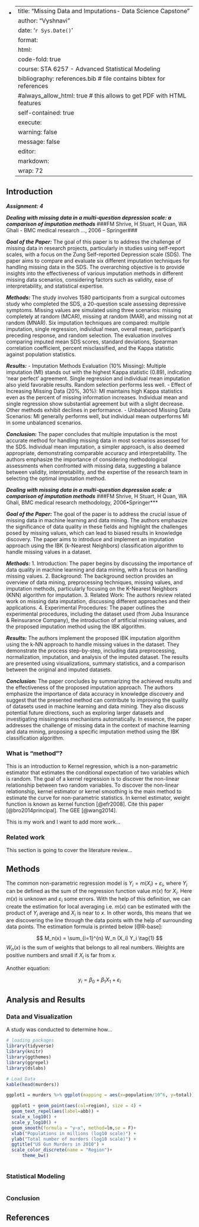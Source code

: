 -   <div>

    ---
    title: "Missing Data and Imputations- Data Science Capstone"
    author: "Vyshnavi"
    date: '`r Sys.Date()`'
    format:
      html:
        code-fold: true
    course: STA 6257 - Advanced Statistical Modeling
    bibliography: references.bib # file contains bibtex for references
    #always_allow_html: true # this allows to get PDF with HTML features
    self-contained: true
    execute: 
      warning: false
      message: false
    editor: 
      markdown: 
        wrap: 72
    ---

    </div>

## Introduction

***Assignment: 4 ***

***Dealing with missing data in a multi-question depression scale: a comparison of imputation methods***
###FM Shrive, H Stuart, H Quan, WA Ghali - BMC medical research …, 2006 – Springer###

***Goal of the Paper:***
The goal of this paper is to address the challenge of missing data in research projects, particularly in studies using self-report scales, with a focus on the Zung Self-reported Depression scale (SDS). The paper aims to compare and evaluate six different imputation techniques for handling missing data in the SDS. The overarching objective is to provide insights into the effectiveness of various imputation methods in different missing data scenarios, considering factors such as validity, ease of interpretability, and statistical expertise.

***Methods:***
The study involves 1580 participants from a surgical outcomes study who completed the SDS, a 20-question scale assessing depressive symptoms. Missing values are simulated using three scenarios: missing completely at random (MCAR), missing at random (MAR), and missing not at random (MNAR). Six imputation techniques are compared: multiple imputation, single regression, individual mean, overall mean, participant's preceding response, and random selection. The evaluation involves comparing imputed mean SDS scores, standard deviations, Spearman correlation coefficient, percent misclassified, and the Kappa statistic against population statistics.

***Results:***
- Imputation Methods Evaluation (10% Missing): Multiple imputation (MI) stands out with the highest Kappa statistic (0.89), indicating 'near perfect' agreement. Single regression and individual mean imputation also yield favorable results. Random selection performs less well.
- Effect of Increasing Missing Data (20%, 30%): MI maintains high Kappa statistics even as the percent of missing information increases. Individual mean and single regression show substantial agreement but with a slight decrease. Other methods exhibit declines in performance.
- Unbalanced Missing Data Scenarios: MI generally performs well, but individual mean outperforms MI in some unbalanced scenarios.

***Conclusion:***
The paper concludes that multiple imputation is the most accurate method for handling missing data in most scenarios assessed for the SDS. Individual mean imputation, a simpler approach, is also deemed appropriate, demonstrating comparable accuracy and interpretability. The authors emphasize the importance of considering methodological assessments when confronted with missing data, suggesting a balance between validity, interpretability, and the expertise of the research team in selecting the optimal imputation method.


***Dealing with missing data in a multi-question depression scale: a comparison of imputation methods***
###FM Shrive, H Stuart, H Quan, WA Ghali, BMC medical research methodology, 2006•Springer***


***Goal of the Paper:***
The goal of the paper is to address the crucial issue of missing data in machine learning and data mining. The authors emphasize the significance of data quality in these fields and highlight the challenges posed by missing values, which can lead to biased results in knowledge discovery. The paper aims to introduce and implement an imputation approach using the IBK (k-Nearest Neighbors) classification algorithm to handle missing values in a dataset.

***Methods:***
1. Introduction: The paper begins by discussing the importance of data quality in machine learning and data mining, with a focus on handling missing values.
2. Background: The background section provides an overview of data mining, preprocessing techniques, missing values, and imputation methods, particularly focusing on the K-Nearest Neighbors (KNN) algorithm for imputation.
3. Related Work: The authors review related work on missing data imputation, discussing different approaches and their applications.
4. Experimental Procedures: The paper outlines the experimental procedures, including the dataset used (from Juba Insurance & Reinsurance Company), the introduction of artificial missing values, and the proposed imputation method using the IBK algorithm.

***Results:***
The authors implement the proposed IBK imputation algorithm using the k-NN approach to handle missing values in the dataset. They demonstrate the process step-by-step, including data preprocessing, normalization, imputation, and analysis of the imputed dataset. The results are presented using visualizations, summary statistics, and a comparison between the original and imputed datasets.

***Conclusion:***
The paper concludes by summarizing the achieved results and the effectiveness of the proposed imputation approach. The authors emphasize the importance of data accuracy in knowledge discovery and suggest that the presented method can contribute to improving the quality of datasets used in machine learning and data mining. They also discuss potential future directions, such as exploring larger datasets and investigating missingness mechanisms automatically.
In essence, the paper addresses the challenge of missing data in the context of machine learning and data mining, proposing a specific imputation method using the IBK classification algorithm.
















### What is "method"?

This is an introduction to Kernel regression, which is a non-parametric
estimator that estimates the conditional expectation of two variables
which is random. The goal of a kernel regression is to discover the
non-linear relationship between two random variables. To discover the
non-linear relationship, kernel estimator or kernel smoothing is the
main method to estimate the curve for non-parametric statistics. In
kernel estimator, weight function is known as kernel function
[@efr2008]. Cite this paper [@bro2014principal]. The GEE [@wang2014].

This is my work and I want to add more work...

### Related work

This section is going to cover the literature review...

## Methods

The common non-parametric regression model is
$Y_i = m(X_i) + \varepsilon_i$, where $Y_i$ can be defined as the sum of
the regression function value $m(x)$ for $X_i$. Here $m(x)$ is unknown
and $\varepsilon_i$ some errors. With the help of this definition, we
can create the estimation for local averaging i.e. $m(x)$ can be
estimated with the product of $Y_i$ average and $X_i$ is near to $x$. In
other words, this means that we are discovering the line through the
data points with the help of surrounding data points. The estimation
formula is printed below [@R-base]:

$$
M_n(x) = \sum_{i=1}^{n} W_n (X_i) Y_i  \tag{1}
$$ $W_n(x)$ is the sum of weights that belongs to all real numbers.
Weights are positive numbers and small if $X_i$ is far from $x$.

Another equation:

$$
y_i = \beta_0 + \beta_1 X_1 +\varepsilon_i
$$

## Analysis and Results

### Data and Visualization

A study was conducted to determine how...

```r
# loading packages 
library(tidyverse)
library(knitr)
library(ggthemes)
library(ggrepel)
library(dslabs)
```

```r
# Load Data
kable(head(murders))

ggplot1 = murders %>% ggplot(mapping = aes(x=population/10^6, y=total)) 

  ggplot1 + geom_point(aes(col=region), size = 4) +
  geom_text_repel(aes(label=abb)) +
  scale_x_log10() +
  scale_y_log10() +
  geom_smooth(formula = "y~x", method=lm,se = F)+
  xlab("Populations in millions (log10 scale)") + 
  ylab("Total number of murders (log10 scale)") +
  ggtitle("US Gun Murders in 2010") +
  scale_color_discrete(name = "Region")+
      theme_bw()
  

```

### Statistical Modeling

```r

```

### Conclusion

## References

